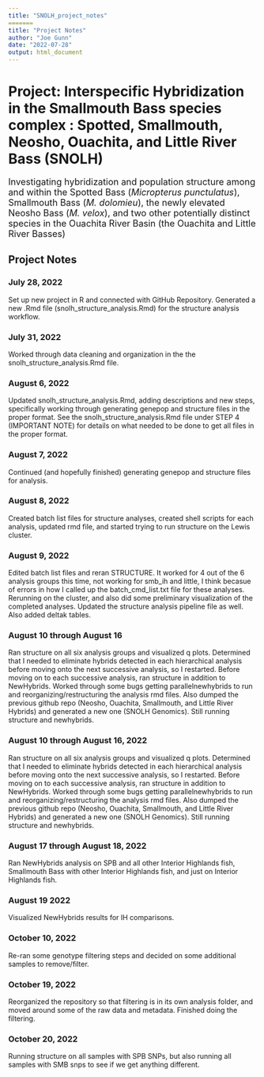 ```yaml
---
title: "SNOLH_project_notes"
=======
title: "Project Notes"
author: "Joe Gunn"
date: "2022-07-28"
output: html_document
---
```


# Project: Interspecific Hybridization in the Smallmouth Bass species complex : Spotted, Smallmouth, Neosho, Ouachita, and Little River Bass (SNOLH)
<font size="+1">Investigating hybridization and population structure among and within the Spotted Bass (<i>Micropterus punctulatus</i>), Smallmouth Bass (<i>M. dolomieu</i>), the newly elevated Neosho Bass (<i>M. velox</i>), and two other potentially distinct species in the Ouachita River Basin (the Ouachita and Little River Basses)</font>

## Project Notes

### July 28, 2022

Set up new project in R and connected with GitHub Repository. Generated a new .Rmd file (snolh_structure_analysis.Rmd) for the structure analysis workflow.

### July 31, 2022

Worked through data cleaning and organization in the the snolh_structure_analysis.Rmd file.

### August 6, 2022

Updated snolh_structure_analysis.Rmd, adding descriptions and new steps, specifically working through generating genepop and structure files in the proper format. See the snolh_structure_analysis.Rmd file under STEP 4 (IMPORTANT NOTE) for details on what needed to be done to get all files in the proper format.

### August 7, 2022

Continued (and hopefully finished) generating genepop and structure files for analysis.

### August 8, 2022

Created batch list files for structure analyses, created shell scripts for each analysis, updated rmd file, and started trying to run structure on the Lewis cluster.

### August 9, 2022

Edited batch list files and reran STRUCTURE. It worked for 4 out of the 6 analysis groups this time, not working for smb_ih and little, I think becasue of errors in how I called up the batch_cmd_list.txt file for these analyses. Rerunning on the cluster, and also did some preliminary visualization of the completed analyses. Updated the structure analysis pipeline file as well. Also added deltak tables.

### August 10 through August 16

Ran structure on all six analysis groups and visualized q plots. Determined that I needed to eliminate hybrids detected in each hierarchical analysis before moving onto the next successive analysis, so I restarted. Before moving on to each successive analysis, ran structure in addition to NewHybrids. Worked through some bugs getting parallelnewhybrids to run and reorganizing/restructuring the analysis rmd files. Also dumped the previous github repo (Neosho, Ouachita, Smallmouth, and Little River Hybrids) and generated a new one (SNOLH Genomics). Still running structure and newhybrids.

### August 10 through August 16, 2022

Ran structure on all six analysis groups and visualized q plots. Determined that I needed to eliminate hybrids detected in each hierarchical analysis before moving onto the next successive analysis, so I restarted. Before moving on to each successive analysis, ran structure in addition to NewHybrids. Worked through some bugs getting parallelnewhybrids to run and reorganizing/restructuring the analysis rmd files. Also dumped the previous github repo (Neosho, Ouachita, Smallmouth, and Little River Hybrids) and generated a new one (SNOLH Genomics). Still running structure and newhybrids.

### August 17 through August 18, 2022

Ran NewHybrids analysis on SPB and all other Interior Highlands fish, Smallmouth Bass with other Interior Highlands fish, and just on Interior Highlands fish. 

### August 19 2022

Visualized NewHybrids results for IH comparisons.

### October 10, 2022

Re-ran some genotype filtering steps and decided on some additional samples to remove/filter.

### October 19, 2022

Reorganized the repository so that filtering is in its own analysis folder, and moved around some of the raw data and metadata. Finished doing the filtering.

### October 20, 2022

Running structure on all samples with SPB SNPs, but also running all samples with SMB snps to see if we get anything different. 
